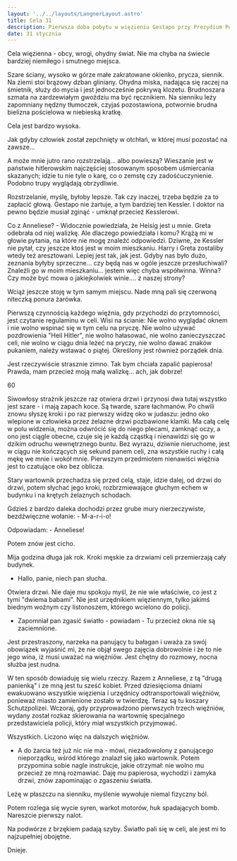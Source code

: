 ```yaml
---
layout: '../../layouts/LangnerLayout.astro'
title: Cela 31
description: Pierwsza doba pobytu w więzieniu Gestapo przy Prezydium Policji. Obskurna cela, rygorystyczny regulamin. Więzienie zostało opuszczone i opróżnione, podczas ewakuacji 20-21 stycznia ewakuowano całkowicie wszystkie więzienia. Zabrano także zapasy. Wygląda na to, że jest tam tylko jeden przypadkowy strażnik, który sam za bardzo nie wie, co się dzieje. Jest tu od wczoraj i ma sześć więźniarek. W nocy pierwszy nalot.
date: 31 stycznia
---
```


Cela więzienna - obcy, wrogi, ohydny świat. Nie ma chyba na świecie bardziej niemiłego i smutnego miejsca.

Szare ściany, wysoko w górze małe zakratowane okienko, prycza, siennik. Na ziemi stoi brązowy dzban gliniany. Ohydna miska, nadająca się raczej na śmietnik, służy do mycia i jest jednocześnie pokrywą klozetu. Brudnoszara szmata na zardzewiałym gwoździu ma być ręcznikiem. Na sienniku leży zapomniany nędzny tłumoczek, czyjaś pozostawiona, potwornie brudna bielizna pościelowa w niebieską kratkę.

Cela jest bardzo wysoka.

Jak gdyby człowiek został zepchnięty w otchłań, w której musi pozostać na zawsze...

A może mnie jutro rano rozstrzelają... albo powieszą? Wieszanie jest w państwie hitlerowskim najczęściej stosowanym sposobem uśmiercania skazanych; idzie tu nie tyle o karę, co o zemstę czy zadośćuczynienie. Podobno trupy wyglądają obrzydliwie.

Rozstrzelanie, myślę, byłoby lepsze. Tak czy inaczej, trzeba będzie za to zapłacić głową. Gestapo nie żartuje, a tym bardziej ten Kessler. I doktor na pewno będzie musiał zginąć - umknął przecież Kesslerowi.

Co z Anneliese? - Widocznie powiedziała, że Heisig jest u mnie. Greta odebrała od niej walizkę. Ale dlaczego powiedziała i komu? Krążą mi w głowie pytania, na które nie mogę znaleźć odpowiedzi. Dziwne, że Kessler nie pytał, czy jeszcze ktoś jest w moim mieszkaniu. Harry i Greta zostaliby wtedy też aresztowani. Lepiej jest tak, jak jest. Gdyby nas było dużo, zeznania byłyby sprzeczne... czy będą nas w ogóle jeszcze przesłuchiwali? Znaleźli go w moim mieszkaniu... jestem więc chyba współwinna. Winna? Czy może być mowa o jakiejkolwiek winie.... z naszej strony?

Wciąż jeszcze stoję w tym samym miejscu. Nade mną pali się czerwoną niteczką ponura żarówka.

Pierwszą czynnością każdego więźnia, gdy przychodzi do przytomności, jest czytanie regulaminu w celi. Wisi na ścianie: Nie wolno wyglądać oknem i nie wolno wspinać się w tym celu na pryczę. Nie wolno używać pozdrowienia "Heil Hitler", nie wolno hałasować, nie wolno zanieczyszczać celi, nie wolno w ciągu dnia leżeć na pryczy, nie wolno dawać znaków pukaniem, należy wstawać o piątej. Określony jest również porządek dnia.

Jest rzeczywiście strasznie zimno. Tak bym chciała zapalić papierosa! Prawda, mam przecież moją małą walizkę... ach, jak dobrze!

60

Siwowłosy strażnik jeszcze raz otwiera drzwi i przynosi dwa tutaj wszystko jest szare - i mają zapach koce. Są twarde, szare łachmanów. Po chwili znowu słyszę kroki i po raz pierwszy widzę oko w judaszu: jedno oko wlepione w człowieka przez żelazne drzwi pozbawione klamki. Ma całą celę w polu widzenia, można odwrócić się do niego plecami, zamknąć oczy, a ono jest ciągle obecne, czuje się je każdą cząstką i nienawidzi się go w dzikim odruchu wewnętrznego buntu. Bez wyrazu, dziwnie nieruchome, jest w ciągu nie kończących się sekund panem celi, zna wszystkie ruchy i całą mękę we mnie i wokół mnie. Pierwszym przedmiotem nienawiści więźnia jest to czatujące oko bez oblicza.

Stary wartownik przechadza się przed celą, staje, idzie dalej, od drzwi do drzwi, potem słychać jego kroki, rozbrzmiewające głuchym echem w budynku i na krętych żelaznych schodach.

Gdzieś z bardzo daleka dochodzi przez grube mury nierzeczywiste, bezdźwięczne wołanie: - M-a-r-i-o!

Odpowiadam: - Anneliese!

Potem znów jest cicho.

Mija godzina długa jak rok. Kroki męskie za drzwiami celi przemierzają cały budynek.

- Hallo, panie, niech pan słucha.

Otwiera drzwi. Nie daje mu spokoju myśl, że nie wie właściwie, co jest z tymi "dwiema babami". Nie jest urzędnikiem więziennym, tylko jakimś biednym woźnym czy listonoszem, którego wcielono do policji.

- Zapomniał pan zgasić światło - powiadam - Tu przecież okna nie są zaciemnione.

Jest przestraszony, narzeka na panujący tu bałagan i uważa za swój obowiązek wyjaśnić mi, że nie objął swego zajęcia dobrowolnie i że to nie jego wina, iż musi uważać na więźniów. Jest chętny do rozmowy, nocna służba jest nudna.

W ten sposób dowiaduję się wielu rzeczy. Razem z Anneliese, z tą "drugą panienką" i ze mną jest tu sześć kobiet. Przed dziesięcioma dniami ewakuowano wszystkie więzienia i urzędnicy odtransportowali więźniów, ponieważ miasto zamienione zostało w twierdzę. Teraz są tu koszary Schutzpolizei. Wczoraj, gdy przyprowadzono pierwszych trzech więźniów, wydany został rozkaz skierowania na wartownię specjalnego przedstawiciela policji, który miał wszystkich przyjmować.

Wszystkich. Liczono więc na dalszych więźniów.

- A do żarcia też już nic nie ma - mówi, niezadowolony z panującego nieporządku, wśród którego znalazł się jako wartownik. Potem przypomina sobie nagle instrukcje, jakie otrzymał: nie wolno mu przecież ze mną rozmawiać. Daję mu papierosa, wychodzi i zamyka drzwi, znów zapominając o zgaszeniu światła.

Leżę w płaszczu na sienniku, myślenie wywołuje niemal fizyczny ból.

Potem rozlega się wycie syren, warkot motorów, huk spadających bomb. Nareszcie pierwszy nalot.

Na podwórze z brzękiem padają szyby. Światło pali się w celi, ale jest mi to najzupełniej obojętne.

Dnieje.
